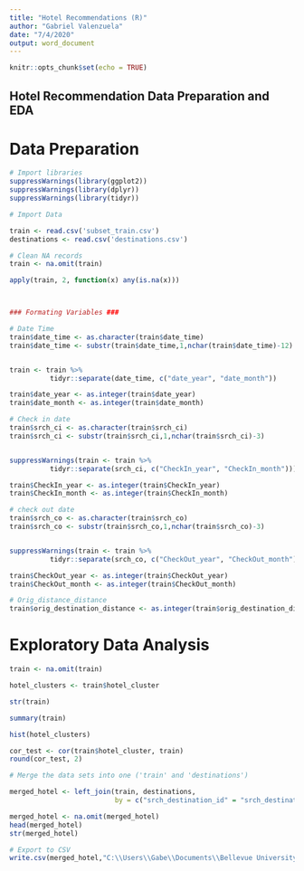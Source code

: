 ---
title: "Hotel Recommendations (R)"
author: "Gabriel Valenzuela"
date: "7/4/2020"
output: word_document
---

```{r setup, include=FALSE}
knitr::opts_chunk$set(echo = TRUE)
```

## Hotel Recommendation Data Preparation and EDA

# Data Preparation
```{r echo = FALSE}


# Import libraries
suppressWarnings(library(ggplot2))
suppressWarnings(library(dplyr))
suppressWarnings(library(tidyr))

# Import Data

train <- read.csv('subset_train.csv')
destinations <- read.csv('destinations.csv')

# Clean NA records
train <- na.omit(train)

apply(train, 2, function(x) any(is.na(x)))



### Formating Variables ###

# Date Time
train$date_time <- as.character(train$date_time) 
train$date_time <- substr(train$date_time,1,nchar(train$date_time)-12)


train <- train %>%
          tidyr::separate(date_time, c("date_year", "date_month"))

train$date_year <- as.integer(train$date_year) 
train$date_month <- as.integer(train$date_month)

# Check in date
train$srch_ci <- as.character(train$srch_ci) 
train$srch_ci <- substr(train$srch_ci,1,nchar(train$srch_ci)-3)


suppressWarnings(train <- train %>%
          tidyr::separate(srch_ci, c("CheckIn_year", "CheckIn_month")))

train$CheckIn_year <- as.integer(train$CheckIn_year) 
train$CheckIn_month <- as.integer(train$CheckIn_month)

# check out date
train$srch_co <- as.character(train$srch_co) 
train$srch_co <- substr(train$srch_co,1,nchar(train$srch_co)-3)


suppressWarnings(train <- train %>%
          tidyr::separate(srch_co, c("CheckOut_year", "CheckOut_month")))

train$CheckOut_year <- as.integer(train$CheckOut_year) 
train$CheckOut_month <- as.integer(train$CheckOut_month)

# Orig_distance_distance
train$orig_destination_distance <- as.integer(train$orig_destination_distance)
```

# Exploratory Data Analysis
```{r echo = FALSE}
train <- na.omit(train)

hotel_clusters <- train$hotel_cluster

str(train)

summary(train)

hist(hotel_clusters)

cor_test <- cor(train$hotel_cluster, train)
round(cor_test, 2)

# Merge the data sets into one ('train' and 'destinations')

merged_hotel <- left_join(train, destinations, 
                          by = c("srch_destination_id" = "srch_destination_id"))

merged_hotel <- na.omit(merged_hotel)
head(merged_hotel)
str(merged_hotel)

# Export to CSV
write.csv(merged_hotel,"C:\\Users\\Gabe\\Documents\\Bellevue University\\Predictive Analytics\\Week 5\\Merged_Prepared_Train.csv")
```
